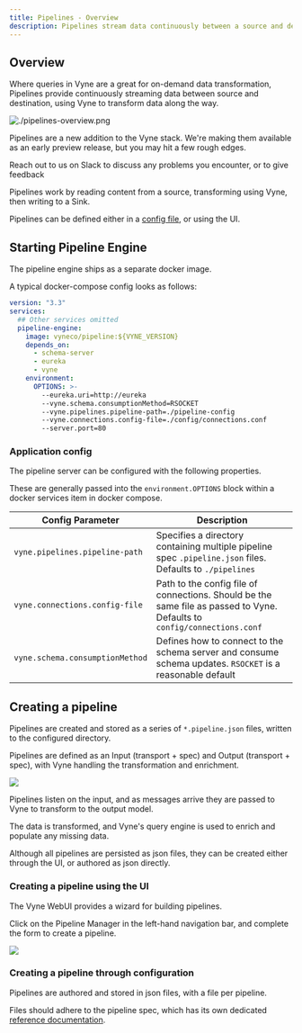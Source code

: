 ```yaml
---
title: Pipelines - Overview
description: Pipelines stream data continuously between a source and destination, transforming with Vyne along the way
---
```



## Overview

Where queries in Vyne are a great for on-demand data transformation, Pipelines provide continuously streaming data between source and destination, using Vyne to transform data along the way.

![./pipelines-overview.png](./pipelines-overview.png)

<Callout title='In beta' type='warning'>

   Pipelines are a new addition to the Vyne stack. We're making them available
   as an early preview release, but you may hit a few rough edges.

   Reach out to us on Slack to discuss any problems you encounter, or to give feedback

</Callout>

Pipelines work by reading content from a source, transforming using Vyne, then writing to a Sink.

Pipelines can be defined either in a [config file](#pipeline-config-spec), or using the UI.

## Starting Pipeline Engine
The pipeline engine ships as a separate docker image.

A typical docker-compose config looks as follows:

```yaml
version: "3.3"
services:
  ## Other services omitted
  pipeline-engine:
    image: vyneco/pipeline:${VYNE_VERSION}
    depends_on:
      - schema-server
      - eureka
      - vyne
    environment:
      OPTIONS: >-
        --eureka.uri=http://eureka
        --vyne.schema.consumptionMethod=RSOCKET
        --vyne.pipelines.pipeline-path=./pipeline-config
        --vyne.connections.config-file=./config/connections.conf
        --server.port=80
```

### Application config
The pipeline server can be configured with the following properties.

These are generally passed into the `environment.OPTIONS` block within a docker services item in
docker compose.

| Config Parameter                | Description                                                                                                                |
|---------------------------------|----------------------------------------------------------------------------------------------------------------------------|
| `vyne.pipelines.pipeline-path`  | Specifies a directory containing multiple pipeline spec `.pipeline.json` files.  Defaults to `./pipelines`                 |
| `vyne.connections.config-file`  | Path to the config file of connections.  Should be the same file as passed to Vyne.  Defaults to `config/connections.conf` |
| `vyne.schema.consumptionMethod` | Defines how to connect to the schema server and consume schema updates.  `RSOCKET` is a reasonable default                 |

## Creating a pipeline
Pipelines are created and stored as a series of `*.pipeline.json` files, written to the configured directory.

Pipelines are defined as an Input (transport + spec) and Output (transport + spec), with Vyne handling the transformation and enrichment.

![](./pipeline-input-and-output.png)

Pipelines listen on the input, and as messages arrive they are passed to Vyne to transform to
the output model.

The data is transformed, and Vyne's query engine is used to enrich and populate any missing data.

Although all pipelines are persisted as json files, they can be created either through the UI,
or authored as json directly.

### Creating a pipeline using the UI
The Vyne WebUI provides a wizard for building pipelines.

Click on the Pipeline Manager in the left-hand navigation bar, and complete the form
to create a pipeline.

![](./pipeline-wizard-empty.png)

### Creating a pipeline through configuration
Pipelines are authored and stored in json files, with a file per pipeline.

Files should adhere to the pipeline spec, which has its own dedicated [reference documentation](pipeline-specs).

